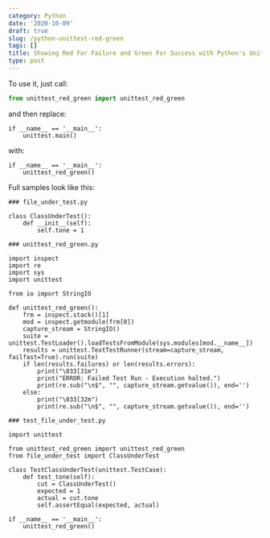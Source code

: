 ```yaml
---
category: Python
date: '2020-10-09'
draft: true
slug: /python-unittest-red-green
tags: []
title: Showing Red For Failure and Green For Success with Python's Unittest
type: post
---
```



To use it, just call:

```python
from unittest_red_green import unittest_red_green
```

and then replace:

```python{numberLines: true}
if __name__ == '__main__':
    unittest.main()
```

with:

```python{numberLines: true}
if __name__ == '__main__':
    unittest_red_green()
```


Full samples look like this:

```python{numberLines: true}
### file_under_test.py

class ClassUnderTest():
    def __init__(self):
        self.tone = 1
```

```python{numberLines: true}
### unittest_red_green.py

import inspect
import re
import sys
import unittest

from io import StringIO

def unittest_red_green():
    frm = inspect.stack()[1]
    mod = inspect.getmodule(frm[0])
    capture_stream = StringIO()
    suite = unittest.TestLoader().loadTestsFromModule(sys.modules[mod.__name__])
    results = unittest.TextTestRunner(stream=capture_stream, failfast=True).run(suite)
    if len(results.failures) or len(results.errors):
        print("\033[31m")
        print("ERROR: Failed Test Run - Execution halted.")
        print(re.sub("\n$", "", capture_stream.getvalue()), end='')
    else:
        print("\033[32m")
        print(re.sub("\n$", "", capture_stream.getvalue()), end='')
```

```python{numberLines: true}
### test_file_under_test.py

import unittest

from unittest_red_green import unittest_red_green
from file_under_test import ClassUnderTest

class TestClassUnderTest(unittest.TestCase):
    def test_tone(self):
        cut = ClassUnderTest()
        expected = 1
        actual = cut.tone
        self.assertEqual(expected, actual)

if __name__ == '__main__':
    unittest_red_green()
```